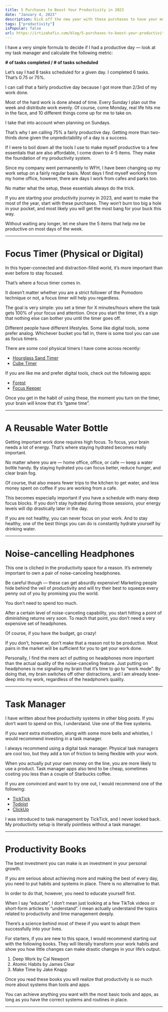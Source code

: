 ```yaml
---
title: 5 Purchases to Boost Your Productivity in 2023
date: "January 4, 2023"
description: Kick off the new year with these purchases to have your most productive year so
tags: ["productivity"]
isPopular: false
url: https://irtizahafiz.com/blog/5-purchases-to-boost-your-productivity-in-2023
---
```

I have a very simple formula to decide if I had a productive day — look at my task manager and calculate the following metric: 

**# of tasks completed / # of tasks scheduled**

Let’s say I had 8 tasks scheduled for a given day. 
I completed 6 tasks. 
That’s 0.75 or 75%. 

I can call that a fairly productive day because I got more than 2/3rd of my work done. 

Most of the hard work is done ahead of time. Every Sunday I plan out the week and distribute work evenly. Of course, come Monday, real life hits me in the face, and 10 different things come up for me to take on. 

I take that into account when planning on Sundays. 

That’s why I am calling 75% a fairly productive day. Getting more than two-thirds done given the unpredictability of a day is a success.

If I were to boil down all the tools I use to make myself productive to a few essentials that are also affordable, I come down to 4-5 items. They make the foundation of my productivity system. 

Since my company went permanently to WFH, I have been changing up my work setup on a fairly regular basis. Most days I find myself working from my home office, however, there are days I work from cafes and parks too. 

No matter what the setup, these essentials always do the trick. 

If you are starting your productivity journey in 2023, and want to make the most of the year, start with these purchases. They won’t burn too big a hole in your pocket, and most likely you will get the most bang for your buck this way. 

Without waiting any longer, let me share the 5 items that help me be productive on most days of the week. 

- - -
# Focus Timer (Physical or Digital)
In this hyper-connected and distraction-filled world, it’s more important than ever before to stay focused.

That’s where a focus timer comes in. 

It doesn’t matter whether you are a strict follower of the Pomodoro technique or not, a focus timer will help you regardless. 

The goal is very simple: you set a timer for X minutes/hours where the task gets 100% of your focus and attention. Once you start the timer, it’s a sign that nothing else can bother you until the timer goes off. 

Different people have different lifestyles. Some like digital tools, some prefer analog. Whichever bucket you fall in, there is some tool you can use as focus timers. 

There are some cool physical timers I have come across recently:

* [Hourglass Sand Timer](https://www.amazon.com/OrgaNice-Hourglass-Sand-Timer-Productivity/dp/B01KFYMFYE)
* [Cube Timer](https://www.amazon.com/mooas-Minutes-Management-Kitchen-Workout/dp/B07VJGFJQQ?th=1)

If you are like me and prefer digital tools, check out the following apps:

* [Forest](https://www.forestapp.cc)
* [Focus Keeper](https://apps.apple.com/us/app/focus-keeper-time-management/id867374917)

Once you get in the habit of using these, the moment you turn on the timer, your brain will know that it’s “game time”. 

- - -
# A Reusable Water Bottle
Getting important work done requires high focus. To focus, your brain needs a lot of energy. That’s where staying hydrated becomes really important. 

No matter where you are — home office, office, or cafe — keep a water bottle handy. By staying hydrated you can focus better, reduce hunger, and clear brain fog. 

Of course, that also means fewer trips to the kitchen to get water, and less money spent on coffee if you are working from a cafe. 

This becomes especially important if you have a schedule with many deep focus blocks. If you don’t stay hydrated during those sessions, your energy levels will dip drastically later in the day. 

If you are not healthy, you can never focus on your work. And to stay healthy, one of the best things you can do is constantly hydrate yourself by drinking water. 
- - -
# Noise-cancelling Headphones
This one is cliched in the productivity space for a reason. It’s extremely important to own a pair of noise-canceling headphones. 

Be careful though — these can get absurdly expensive! Marketing people hide behind the veil of productivity and will try their best to squeeze every penny out of you by promising you the world. 

You don’t need to spend too much. 

After a certain level of noise-canceling capability, you start hitting a point of diminishing returns very soon. To reach that point, you don’t need a very expensive set of headphones. 

Of course, if you have the budget, go crazy! 

If you don’t, however, don’t make that a reason not to be productive. Most pairs in the market will be sufficient for you to get your work done. 

Personally, I find the mere act of putting on headphones more important than the actual quality of the noise-canceling feature. Just putting on headphones is me signaling my brain that it’s time to go to “work mode”. By doing that, my brain switches off other distractions, and I am already knee-deep into my work, regardless of the headphone’s quality.
- - -
# Task Manager
I have written about free productivity systems in other blog posts. If you don’t want to spend on this, I understand. Use one of the free systems. 

If you want extra motivation, along with some more bells and whistles, I would recommend investing in a task manager. 

I always recommend using a digital task manager. Physical task managers are cool too, but they add a ton of friction to being flexible with your work. 

When you actually put your own money on the line, you are more likely to use a product. Task manager apps also tend to be cheap, sometimes costing you less than a couple of Starbucks coffee. 

If you are convinced and want to try one out, I would recommend one of the following:

* [TickTick](http://ticktick.com/)
* [Todoist](http://todoist.com/)
* [ClickUp](https://clickup.pxf.io/ZdaAmq)

I was introduced to task management by TickTick, and I never looked back. My productivity setup is literally pointless without a task manager. 
- - -
# Productivity Books
The best investment you can make is an investment in your personal growth. 

If you are serious about achieving more and making the best of every day, you need to put habits and systems in place. There is no alternative to that. 

In order to do that, however, you need to educate yourself first. 

When I say “educate”, I don’t mean just looking at a few TikTok videos or short-form articles to “understand”. I mean actually understand the topics related to productivity and time management deeply. 

There’s a science behind most of these if you want to adopt them successfully into your lives. 

For starters, if you are new to this space, I would recommend starting out with the following books. They will literally transform your work habits and show you how little changes can make drastic changes in your life’s output. 

1. Deep Work by Cal Newport
2. Atomic Habits by James Clear
3. Make Time by Jake Knapp

Once you read these books you will realize that productivity is so much more about systems than tools and apps. 

You can achieve anything you want with the most basic tools and apps, as long as you have the correct systems and routines in place.

- - -

